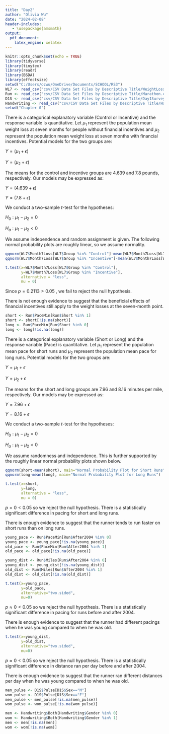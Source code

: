 ---
title: "Day2"
author: "Olivia Wu"
date: "2024-02-08"
header-includes:
   - \usepackage{amsmath}
output:
  pdf_document:
    latex_engine: xelatex
---

```{r setup, include=FALSE}
knitr::opts_chunk$set(echo = TRUE)
library(tidyverse)
library(tinytex)
library(readr)
library(BSDA)
library(effectsize)
setwd("C:/Users/ozwu/OneDrive/Documents/SCHOOL/RS3")
WL7 <- read_csv("csv/CSV Data Set Files by Descriptive Title/WeightLossIncentive7.csv")
Run <- read_csv("csv/CSV Data Set Files by Descriptive Title/Marathon.csv")
D1S <- read_csv("csv/CSV Data Set Files by Descriptive Title/Day1Survey.csv")
Handwriting <- read_csv("csv/CSV Data Set Files by Descriptive Title/Handwriting.csv")
setwd("Chapter 0")
```

<!-- Complete Open-ended exercises from Chapter 0, pp.16-17: 23, 26, 27, 30, 31 -->

\textcolor{red}{Red shows the correct answer or where I should have added more detail}

\section*{Problem 0.23}
\textbf{Choose:} \quad There is a categorical explanatory variable (Control or Incentive) and the response variable is quantitative.
\newline Let $\mu_1$ represent the population mean weight loss at seven months for people without financial incentives and $\mu_2$ represent the population mean weight loss at seven months with financial incentives.
\newline Potential models for the two groups are:

\quad $Y=(\mu_1 + \epsilon)$ \textcolor{red}{$\sim N(0, \sigma_1)$}

\quad $Y=(\mu_2 + \epsilon)$ \textcolor{red}{$\sim N(0, \sigma_2)$}

\textbf{Fit:} \quad The means for the control and incentive groups are $4.639$ and $7.8$ pounds, respectively. Our models may be expressed as:

\quad$Y=(4.639 + \epsilon)$ \textcolor{red}{$\sim N(0, 7.8)$}

\quad$Y=(7.8 + \epsilon)$ \textcolor{red}{$\sim N(0, 12.06)$}

\textbf{Assess:} \quad We conduct a two-sample $\textit{t}$-test for the hypotheses:

\quad$H_0: \mu_1 - \mu_2 = 0$

\quad$H_a: \mu_1 - \mu_2 < 0$ \textcolor{red}{$\mu_1-\mu_2 \neq 0$}

\quad \textbf{Conditions} We assume independence and random assignment is given. The following normal probability plots are roughly linear, so we assume normality.
```{r, echo=FALSE, out.height="20%"}
qqnorm(WL7$Month7Loss[WL7$Group %in% "Control"]-mean(WL7$Month7Loss[WL7$Group %in% "Control"]), main="Normal Probability Plot for Control Group")
qqnorm(WL7$Month7Loss[WL7$Group %in% "Incentive"]-mean(WL7$Month7Loss[WL7$Group %in% "Incentive"]), main="Normal Probability Plot for Incentive Group")
```

```{r, echo=FALSE}
t.test(x=WL7$Month7Loss[WL7$Group %in% "Control"],
       y=WL7$Month7Loss[WL7$Group %in% "Incentive"],
       alternative = "less",
       mu = 0)
```
Since $p=0.2113 > 0.05$ \textcolor{red}{$p=0.4226>0.05$}, we fail to reject the null hypothesis.

\textbf{Use:} \quad There is not enough evidence to suggest that the beneficial effects of financial incentives still apply to the weight losses at the seven-month point. 

\section*{Problem 0.26}
```{r, include=FALSE}
short <- Run$PaceMin[Run$Short %in% 1]
short <- short[!is.na(short)]
long <- Run$PaceMin[Run$Short %in% 0]
long <- long[!is.na(long)]
```
\textbf{Choose:} \quad There is a categorical explanatory variable (Short or Long) and the response variable (Pace) is quantitative.
\newline Let $\mu_1$ represent the population mean pace for short runs and $\mu_2$ represent the population mean pace for long runs.
\newline Potential models for the two groups are:

\quad $Y=\mu_1 + \epsilon$

\quad $Y=\mu_2 + \epsilon$

\textbf{Fit:} \quad The means for the short and long groups are $7.96$ and $8.16$ minutes per mile, respectively. Our models may be expressed as:

\quad$Y=7.96 + \epsilon$

\quad$Y=8.16 + \epsilon$

\textbf{Assess:} \quad We conduct a two-sample $\textit{t}$-test for the hypotheses:

\quad$H_0: \mu_1 - \mu_2 = 0$

\quad$H_a: \mu_1 - \mu_2 < 0$

\quad \textbf{Conditions} We assume randomness and independence. \textcolor{red}{There are more than 30 observations for both groups, so the normality conditions is satisfied.} This is further supported by the roughly linear normal probability plots shown below.
```{r, echo=FALSE, out.height="20%"}
qqnorm(short-mean(short), main="Normal Probability Plot for Short Runs")
qqnorm(long-mean(long), main="Normal Probability Plot for Long Runs")
```

```{r, echo=FALSE}
t.test(x=short,
       y=long,
       alternative = "less",
       mu = 0)
```
$p=0 < 0.05$ so we reject the null hypothesis. There is a statistically significant difference in pacing for short and long runs.

\textbf{Use: } \quad There is enough evidence to suggest that the runner tends to run faster on short runs than on long runs.

\section*{Problem 0.27}
```{r, include=FALSE}
young_pace <- Run$PaceMin[Run$After2004 %in% 0]
young_pace <- young_pace[!is.na(young_pace)]
old_pace <- Run$PaceMin[Run$After2004 %in% 1]
old_pace <- old_pace[!is.na(old_pace)]

young_dist <- Run$Miles[Run$After2004 %in% 0]
young_dist <- young_dist[!is.na(young_dist)]
old_dist <- Run$Miles[Run$After2004 %in% 1]
old_dist <- old_dist[!is.na(old_dist)]
```
\begin{enumerate}
\item[a)] \textbf{Choose: } \quad $Y = \mu_i + \epsilon$ where $\mu_1$ represents the average running pace from 2002-2004, and $\mu_2$ represents the average running pace from 2005-2006.

\textbf{Fit:} \quad $Y = 7.914 + \epsilon$ for 2002-2004 \\ \quad \quad $Y = 8.411 + \epsilon$ for 2005-2006

\textbf{Assess:} \quad We test for the hypotheses:

\quad \quad $H_0: \mu1 - \mu2 = 0$

\quad \quad $H_a: \mu1 - \mu2 \neq 0$

\quad \quad The conditions have been verified in Problem 0.26
\end{enumerate}
```{r, echo=FALSE}
t.test(x=young_pace,
       y=old_pace,
       alternative="two.sided",
       mu=0)
```
\quad \quad $p\approx 0 < 0.05$ so we reject the null hypothesis. There is a statistically significant difference in pacing for runs before and after 2004.

\quad \textbf{Use: } \quad There is enough evidence to suggest that the runner had different pacings when he was young compared to when he was old.
\begin{enumerate}
\item[b)] \textbf{Choose: } \quad $Y = \mu_i + \epsilon$ where $\mu_1$ represents the average daily distance from 2002-2004, and $\mu_2$ represents the average daily distance from 2005-2006.

\textbf{Fit:} \quad $Y = 7.492 + \epsilon$ for 2002-2004 \\ \quad \quad $Y = 6.629 + \epsilon$ for 2005-2006

\textbf{Assess:} \quad We test for the hypotheses:

\quad \quad $H_0: \mu1 - \mu2 = 0$

\quad \quad $H_a: \mu1 - \mu2 \neq 0$

\quad \quad The conditions have been verified in Problem 0.26
\end{enumerate}
```{r, echo=FALSE}
t.test(x=young_dist,
       y=old_dist,
       alternative="two.sided",
       mu=0)
```
\quad \quad $p\approx 0 < 0.05$ so we reject the null hypothesis. There is a statistically significant difference in distance ran per day before and after 2004.

\quad \textbf{Use: } \quad There is enough evidence to suggest that the runner ran different distances per day when he was young compared to when he was old.

\section*{Problem 0.30}
```{r, include=FALSE}
men_pulse <- D1S$Pulse[D1S$Sex=="M"]
wom_pulse <- D1S$Pulse[D1S$Sex=="F"]
men_pulse <- men_pulse[!is.na(men_pulse)]
wom_pulse <- wom_pulse[!is.na(wom_pulse)]
```
\begin{enumerate}
\item[a)] effect size = $\frac{66.65 - 67.82}{11.31} = 0.103$, so there is a small difference in pulses between men and women
\item[b)] effect size = $\frac{|7.96 - 8.16|}{0.48} = 0.407$, so there is a moderate effect of changing the distance of runs on the pace.

\end{enumerate}
\section*{Problem 0.31}
```{r, include=FALSE}
men <- Handwriting$Both[Handwriting$Gender %in% 0]
wom <- Handwriting$Both[Handwriting$Gender %in% 1]
men <- men[!is.na(men)]
wom <- wom[!is.na(wom)]
```
\begin{enumerate}
\item[a)] effect size = 0.228, so there is a small effect of training before or after 2004 had on the mean miles per day for training.
\item[b)] effect size = 1.072, so there is a large difference in the guessing abilities between men and women.
\end{enumerate}
